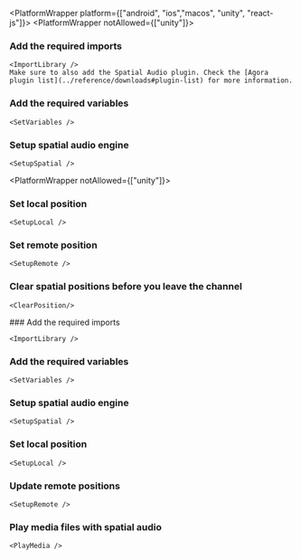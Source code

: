 
<PlatformWrapper platform={["android", "ios","macos", "unity", "react-js"]}>
<PlatformWrapper notAllowed={["unity"]}>       
### Add the required imports

    <ImportLibrary />
    Make sure to also add the Spatial Audio plugin. Check the [Agora plugin list](../reference/downloads#plugin-list) for more information.

</PlatformWrapper>

### Add the required variables

    <SetVariables />

### Setup spatial audio engine

    <SetupSpatial />


<PlatformWrapper notAllowed={["unity"]}>       

### Set local position

    <SetupLocal />
</PlatformWrapper>


### Set remote position

    <SetupRemote />

<PlatformWrapper platform="unity">

### Clear spatial positions before you leave the channel

    <ClearPosition/>
</PlatformWrapper>
</PlatformWrapper>


<PlatformWrapper platform="web">
### Add the required imports

    <ImportLibrary />

### Add the required variables

    <SetVariables />

### Setup spatial audio engine

    <SetupSpatial />

### Set local position
    
    <SetupLocal />

### Update remote positions

    <SetupRemote />

### Play media files with spatial audio

    <PlayMedia />

</PlatformWrapper>

